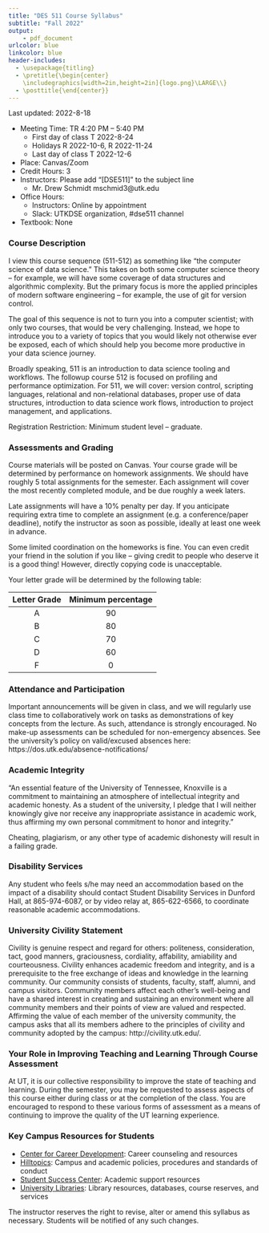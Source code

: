 ```yaml
---
title: "DES 511 Course Syllabus"
subtitle: "Fall 2022"
output: 
    - pdf_document
urlcolor: blue
linkcolor: blue
header-includes:
  - \usepackage{titling}
  - \pretitle{\begin{center}
    \includegraphics[width=2in,height=2in]{logo.png}\LARGE\\}
  - \posttitle{\end{center}}
---
```


Last updated: 2022-8-18

* Meeting Time: TR 4:20 PM – 5:40 PM
  - First day of class T 2022-8-24
  - Holidays R 2022-10-6, R 2022-11-24
  - Last day of class T 2022-12-6
* Place: Canvas/Zoom
* Credit Hours: 3
* Instructors: Please add "[DSE511]" to the subject line
    - Mr. Drew Schmidt mschmid3@utk.edu
* Office Hours:
    - Instructors: Online by appointment
    - Slack: UTKDSE organization, #dse511 channel
* Textbook: None

### Course Description
I view this course sequence (511-512) as something like "the computer science of data science." This takes on both some computer science theory -- for example, we will have some coverage of data structures and algorithmic complexity. But the primary focus is more the applied principles of modern software engineering -- for example, the use of git for version control.

The goal of this sequence is not to turn you into a computer scientist; with only two courses, that would be very challenging. Instead, we hope to introduce you to a variety of topics that you would likely not otherwise ever be exposed, each of which should help you become more productive in your data science journey.

Broadly speaking, 511 is an introduction to data science tooling and workflows. The followup course 512 is focused on profiling and performance optimization. For 511, we will cover: version control, scripting languages, relational and non-relational databases, proper use of data structures, introduction to data science work flows, introduction to project management, and applications.

Registration Restriction: Minimum student level – graduate.

### Assessments and Grading
Course materials will be posted on Canvas. Your course grade will be determined by performance on homework assignments. We should have roughly 5 total assignments for the semester. Each assignment will cover the most recently completed module, and be due roughly a week laters.

Late assignments will have a 10% penalty per day. If you anticipate requiring extra time to complete an assignment (e.g. a conference/paper deadline), notify the instructor as soon as possible, ideally at least one week in advance.

Some limited coordination on the homeworks is fine. You can even credit your friend in the solution if you like -- giving credit to people who deserve it is a good thing! However, directly copying code is unacceptable.

Your letter grade will be determined by the following table:

| Letter Grade | Minimum percentage |
|:--------------:|:--------------------:|
| A | 90 |
| B | 80 |
| C | 70 |
| D | 60 |
| F | 0 |

### Attendance and Participation
Important announcements will be given in class, and we will regularly use class time to collaboratively work on tasks as demonstrations of key concepts from the lecture. As such, attendance is strongly encouraged. No make-up assessments can be scheduled for non-emergency absences. See the university's policy on valid/excused absences here: https://dos.utk.edu/absence-notifications/

### Academic Integrity
"An essential feature of the University of Tennessee, Knoxville is a commitment to maintaining an atmosphere of intellectual integrity and academic honesty. As a student of the university, I pledge that I will neither knowingly give nor receive any inappropriate assistance in academic work, thus affirming my own personal commitment to honor and integrity."

Cheating, plagiarism, or any other type of academic dishonesty will result in a failing grade.

### Disability Services
Any student who feels s/he may need an accommodation based on the
impact of a disability should contact Student Disability Services in Dunford Hall, at 865-974-6087, or by video relay at, 865-622-6566, to coordinate reasonable academic accommodations.

### University Civility Statement
Civility is genuine respect and regard for others: politeness, consideration, tact, good manners, graciousness, cordiality, affability, amiability and courteousness. Civility enhances academic freedom and integrity, and is a prerequisite to the free exchange of ideas and knowledge in the learning community. Our community consists of students, faculty, staff, alumni, and campus visitors. Community members affect each other’s well-being and have a shared interest in creating and sustaining an environment where all community members and their points of view are valued and respected. Affirming the value of each member of the university community, the campus asks that all its members adhere to the principles of civility and community adopted by the campus: http://civility.utk.edu/.

### Your Role in Improving Teaching and Learning Through Course Assessment
At UT, it is our collective responsibility to improve the state of teaching and learning. During the semester, you may be requested to assess aspects of this course either during class or at the completion of the class. You are encouraged to respond to these various forms of assessment as a means of continuing to improve the quality of the UT learning experience.

### Key Campus Resources for Students
* [Center for Career Development](career.utk.edu): Career counseling and resources
* [Hilltopics](hilltopics.utk.edu): Campus and academic policies, procedures and standards of conduct
* [Student Success Center](studentsuccess.utk.edu): Academic support resources
* [University Libraries](www.lib.utk.edu): Library resources, databases, course reserves, and services

The instructor reserves the right to revise, alter or amend this syllabus as necessary. Students will be notified of any such changes.
